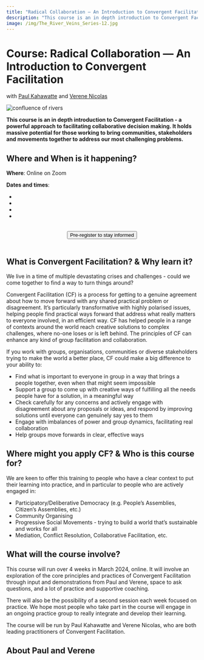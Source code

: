 ```yaml
---
title: "Radical Collaboration — An Introduction to Convergent Facilitation with Paul and Verene"
description: "This course is an in depth introduction to Convergent Facilitation - a powerful approach to facilitating collaborative decision making. It holds massive potential for those working to bring communities, stakeholders and movements together to address our most challenging problems."
image: /img/The_River_Veins_Series-12.jpg
---
```




# Course: Radical Collaboration — An Introduction to Convergent Facilitation 

with [Paul Kahawatte](#paul-kahawatte) and [Verene Nicolas](#verene-nicolas)

![confluence of rivers](/img/The_River_Veins_Series-12.jpg)

**This course is an in depth introduction to Convergent Facilitation - a powerful approach to facilitating collaborative decision making. It holds massive potential for those working to bring communities, stakeholders and movements together to address our most challenging problems.**


## Where and When is it happening?

**Where**: Online on Zoom

**Dates and times**:
- <LocalTime year={2024} month={3} day={5} startHour={14} startMinute={0} endHour={17} endMinute={0}/>
- <LocalTime year={2024} month={3} day={12} startHour={14} startMinute={0} endHour={17} endMinute={0}/>
- <LocalTime year={2024} month={3} day={19} startHour={14} startMinute={0} endHour={17} endMinute={0}/>
- <LocalTime year={2024} month={3} day={26} startHour={14} startMinute={0} endHour={17} endMinute={0}/>

<center>
  <br/>
  <a href="https://forms.gle/bqKEUeK9XgnnMq3P8"> 
    <button className="button button--primary" type="submit">
	Pre-register to stay informed
    </button>
  </a>
   <br/>
  <br/>
</center> 



## What is Convergent Facilitation? & Why learn it?

We live in a time of multiple devastating crises and challenges - could we come together to find a way to turn things around? 

Convergent Facilitation (CF) is a process for getting to a genuine agreement about how to move forward with any shared practical problem or disagreement. It’s particularly transformative with highly polarised issues, helping people find practical ways forward that address what really matters to everyone involved, in an efficient way. CF has helped people in a range of contexts around the world reach creative solutions to complex challenges, where no-one loses or is left behind. The principles of CF can enhance any kind of group facilitation and collaboration.

If you work with groups, organisations, communities or diverse stakeholders trying to make the world a better place, CF could make a big difference to your ability to:

- Find what is important to everyone in group in a way that brings a people together, even when that might seem impossible
- Support a group to come up with creative ways of fulfilling all the needs people have for a solution, in a meaningful way
- Check carefully for any concerns and actively engage with disagreement about any proposals or ideas, and respond by improving solutions until everyone can genuinely say yes to them
- Engage with imbalances of power and group dynamics, facilitating real collaboration
- Help groups move forwards in clear, effective ways


## Where might you apply CF? & Who is this course for?

We are keen to offer this training to people who have a clear context to put their learning into practice, and in particular to people who are actively engaged in:

- Participatory/Deliberative Democracy (e.g. People’s Assemblies, Citizen’s Assemblies, etc.) 
- Community Organising
- Progressive Social Movements - trying to build a world that’s sustainable and works for all
- Mediation, Conflict Resolution, Collaborative Facilitation, etc.


## What will the course involve?

This course will run over 4 weeks in March 2024, online. It will involve an exploration of the core principles and practices of Convergent Facilitation through input and demonstrations from Paul and Verene, space to ask questions, and a lot of practice and supportive coaching. 

There will also be the possibility of a second session each week focused on practice. We hope most people who take part in the course will engage in an ongoing practice group to really integrate and develop their learning.


The course will be run by Paul Kahawatte and Verene Nicolas, who are both leading practitioners of  Convergent Facilitation.


## About Paul and Verene


<BioPaul/>

<BioVerene/>


